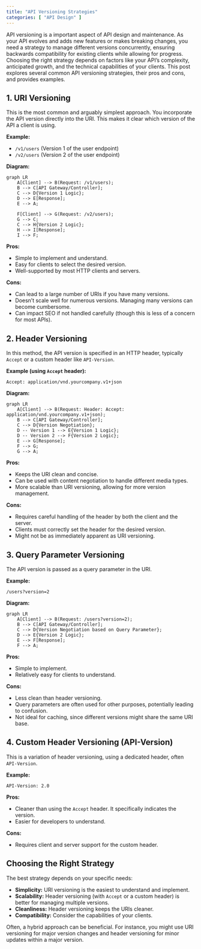 ```yaml
---
title: "API Versioning Strategies"
categories: [ "API Design" ]
---
```



API versioning is a important aspect of API design and maintenance.  As your API evolves and adds new features or makes breaking changes, you need a strategy to manage different versions concurrently, ensuring backwards compatibility for existing clients while allowing for progress.
  Choosing the right strategy depends on factors like your API's complexity, anticipated growth, and the technical capabilities of your clients.  This post explores several common API versioning strategies, their pros and cons, and provides examples.


## 1. URI Versioning

This is the most common and arguably simplest approach.  You incorporate the API version directly into the URI.  This makes it clear which version of the API a client is using.

**Example:**

* `/v1/users` (Version 1 of the user endpoint)
* `/v2/users` (Version 2 of the user endpoint)

**Diagram:**

```mermaid
graph LR
    A[Client] --> B(Request: /v1/users);
    B --> C[API Gateway/Controller];
    C --> D{Version 1 Logic};
    D --> E[Response];
    E --> A;
    
    F[Client] --> G(Request: /v2/users);
    G --> C;
    C --> H{Version 2 Logic};
    H --> I[Response];
    I --> F;
```

**Pros:**

* Simple to implement and understand.
* Easy for clients to select the desired version.
* Well-supported by most HTTP clients and servers.

**Cons:**

* Can lead to a large number of URIs if you have many versions.
* Doesn't scale well for numerous versions.  Managing many versions can become cumbersome.
*  Can impact SEO if not handled carefully (though this is less of a concern for most APIs).


## 2. Header Versioning

In this method, the API version is specified in an HTTP header, typically `Accept` or a custom header like `API-Version`.

**Example (using `Accept` header):**

```http
Accept: application/vnd.yourcompany.v1+json
```

**Diagram:**

```mermaid
graph LR
    A[Client] --> B(Request: Header: Accept: application/vnd.yourcompany.v1+json);
    B --> C[API Gateway/Controller];
    C --> D{Version Negotiation};
    D -- Version 1 --> E{Version 1 Logic};
    D -- Version 2 --> F{Version 2 Logic};
    E --> G[Response];
    F --> G;
    G --> A;
```

**Pros:**

* Keeps the URI clean and concise.
* Can be used with content negotiation to handle different media types.
* More scalable than URI versioning, allowing for more version management.

**Cons:**

* Requires careful handling of the header by both the client and the server.
* Clients must correctly set the header for the desired version.
*  Might not be as immediately apparent as URI versioning.



## 3. Query Parameter Versioning

The API version is passed as a query parameter in the URI.

**Example:**

`/users?version=2`

**Diagram:**

```mermaid
graph LR
    A[Client] --> B(Request: /users?version=2);
    B --> C[API Gateway/Controller];
    C --> D{Version Negotiation based on Query Parameter};
    D --> E{Version 2 Logic};
    E --> F[Response];
    F --> A;

```

**Pros:**

* Simple to implement.
* Relatively easy for clients to understand.

**Cons:**

* Less clean than header versioning.
* Query parameters are often used for other purposes, potentially leading to confusion.
* Not ideal for caching, since different versions might share the same URI base.


## 4. Custom Header Versioning (API-Version)

This is a variation of header versioning, using a dedicated header, often `API-Version`.

**Example:**

```http
API-Version: 2.0
```

**Pros:**

* Cleaner than using the `Accept` header.  It specifically indicates the version.
* Easier for developers to understand.

**Cons:**

* Requires client and server support for the custom header.


## Choosing the Right Strategy

The best strategy depends on your specific needs:

* **Simplicity:**  URI versioning is the easiest to understand and implement.
* **Scalability:** Header versioning (with `Accept` or a custom header) is better for managing multiple versions.
* **Cleanliness:** Header versioning keeps the URIs cleaner.
* **Compatibility:** Consider the capabilities of your clients.

Often, a hybrid approach can be beneficial. For instance, you might use URI versioning for major version changes and header versioning for minor updates within a major version.





